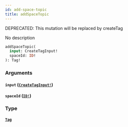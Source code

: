 ```yaml
---
id: add-space-topic
title: addSpaceTopic
---
```


<span class="badge badge--warning">DEPRECATED: This mutation will be replaced by createTag</span>

No description

```graphql
addSpaceTopic(
  input: CreateTagInput!
  spaceId: ID!
): Tag!

```

### Arguments

#### `input` ([`CreateTagInput!`](/docs/graphql/inputs/create-tag-input))

#### `spaceId` ([`ID!`](/docs/graphql/scalars/id))

### Type

#### [`Tag`](/docs/graphql/objects/tag)
